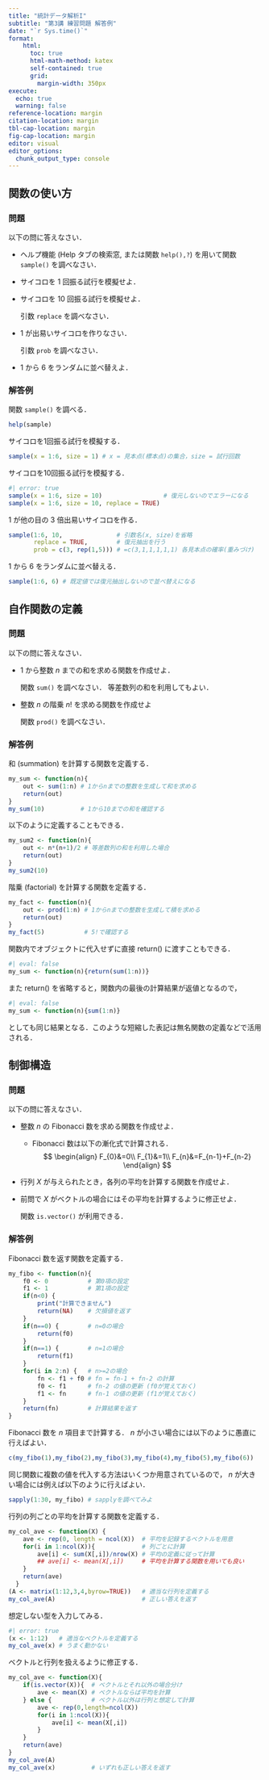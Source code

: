 ```yaml
---
title: "統計データ解析I"
subtitle: "第3講 練習問題 解答例"
date: "`r Sys.time()`"
format:
    html: 
      toc: true
      html-math-method: katex
      self-contained: true
      grid: 
        margin-width: 350px
execute: 
  echo: true
  warning: false
reference-location: margin
citation-location: margin
tbl-cap-location: margin
fig-cap-location: margin
editor: visual
editor_options: 
  chunk_output_type: console
---
```


## 関数の使い方

### 問題

以下の問に答えなさい．

-   ヘルプ機能 (Help タブの検索窓, または関数 `help(),?`) を用いて関数 `sample()` を調べなさい．

-   サイコロを $1$ 回振る試行を模擬せよ．

-   サイコロを $10$ 回振る試行を模擬せよ．

    ::: callout-tip
    引数 `replace` を調べなさい．
    :::

-   $1$ が出易いサイコロを作りなさい．

    ::: callout-tip
    引数 `prob` を調べなさい．
    :::

-   $1$ から $6$ をランダムに並べ替えよ．

### 解答例

関数 `sample()` を調べる．

```r
help(sample)
```

サイコロを1回振る試行を模擬する．

```r
sample(x = 1:6, size = 1) # x = 見本点(標本点)の集合，size = 試行回数
```

サイコロを10回振る試行を模擬する．

```r
#| error: true
sample(x = 1:6, size = 10)                 # 復元しないのでエラーになる
sample(x = 1:6, size = 10, replace = TRUE)
```

$1$ が他の目の $3$ 倍出易いサイコロを作る．

```r
sample(1:6, 10,               # 引数名(x, size)を省略
       replace = TRUE,        # 復元抽出を行う
       prob = c(3, rep(1,5))) # =c(3,1,1,1,1,1) 各見本点の確率(重みづけ) 
```

$1$ から $6$ をランダムに並べ替える．

```r
sample(1:6, 6) # 既定値では復元抽出しないので並べ替えになる
```

## 自作関数の定義

### 問題

以下の問に答えなさい．

-   $1$ から整数 $n$ までの和を求める関数を作成せよ．

    ::: callout-tip
    関数 `sum()` を調べなさい． 等差数列の和を利用してもよい．
    :::

-   整数 $n$ の階乗 $n!$ を求める関数を作成せよ

    ::: callout-tip
    関数 `prod()` を調べなさい．
    :::

### 解答例

和 (summation) を計算する関数を定義する．

```r
my_sum <- function(n){
    out <- sum(1:n) # 1からnまでの整数を生成して和を求める
    return(out)
}
my_sum(10)          # 1から10までの和を確認する
```

以下のように定義することもできる．

```r
my_sum2 <- function(n){
    out <- n*(n+1)/2 # 等差数列の和を利用した場合
    return(out)
}
my_sum2(10)
```

階乗 (factorial) を計算する関数を定義する．

```r
my_fact <- function(n){
    out <- prod(1:n) # 1からnまでの整数を生成して積を求める
    return(out)
}
my_fact(5)           # 5!で確認する
```

::: callout-tip
関数内でオブジェクトに代入せずに直接 return() に渡すこともできる．

```r
#| eval: false
my_sum <- function(n){return(sum(1:n))}
```

また return() を省略すると，関数内の最後の計算結果が返値となるので，

```r
#| eval: false
my_sum <- function(n){sum(1:n)}
```

としても同じ結果となる．このような短縮した表記は無名関数の定義などで活用される．
:::

## 制御構造

### 問題

以下の問に答えなさい．

-   整数 $n$ の Fibonacci 数を求める関数を作成せよ．

    -   Fibonacci 数は以下の漸化式で計算される． $$
        \begin{align}
          F_{0}&=0\\
          F_{1}&=1\\
          F_{n}&=F_{n-1}+F_{n-2}
        \end{align}
        $$

-   行列 $X$ が与えられたとき，各列の平均を計算する関数を作成せよ．

-   前問で $X$ がベクトルの場合にはその平均を計算するように修正せよ．

    ::: callout-tip
    関数 `is.vector()` が利用できる．
    :::

### 解答例

Fibonacci 数を返す関数を定義する．

```r
my_fibo <- function(n){
    f0 <- 0           # 第0項の設定
    f1 <- 1           # 第1項の設定
    if(n<0) {
        print("計算できません")
        return(NA)    # 欠損値を返す
    }
    if(n==0) {        # n=0の場合
        return(f0)
    }
    if(n==1) {        # n=1の場合
        return(f1)
    }
    for(i in 2:n) {   # n>=2の場合
        fn <- f1 + f0 # fn = fn-1 + fn-2 の計算
        f0 <- f1      # fn-2 の値の更新 (f0が覚えておく)
        f1 <- fn      # fn-1 の値の更新 (f1が覚えておく)
    }
    return(fn)        # 計算結果を返す
}
```

Fibonacci 数を $n$ 項目まで計算する． $n$ が小さい場合には以下のように愚直に行えばよい．

```r
c(my_fibo(1),my_fibo(2),my_fibo(3),my_fibo(4),my_fibo(5),my_fibo(6))
```

同じ関数に複数の値を代入する方法はいくつか用意されているので， $n$ が大きい場合には例えば以下のように行えばよい．

```r
sapply(1:30, my_fibo) # sapplyを調べてみよ
```

行列の列ごとの平均を計算する関数を定義する．

```r
my_col_ave <- function(X) {
    ave <- rep(0, length = ncol(X))  # 平均を記録するベクトルを用意
    for(i in 1:ncol(X)){             # 列ごとに計算
        ave[i] <- sum(X[,i])/nrow(X) # 平均の定義に従って計算
        ## ave[i] <- mean(X[,i])     # 平均を計算する関数を用いても良い
    }
    return(ave)
  }
(A <- matrix(1:12,3,4,byrow=TRUE))   # 適当な行列を定義する
my_col_ave(A)                        # 正しい答えを返す
```

想定しない型を入力してみる．

```r
#| error: true
(x <- 1:12)   # 適当なベクトルを定義する
my_col_ave(x) # うまく動かない
```

ベクトルと行列を扱えるように修正する．

```r
my_col_ave <- function(X){ 
    if(is.vector(X)){  # ベクトルとそれ以外の場合分け
        ave <- mean(X) # ベクトルならば平均を計算
    } else {           # ベクトル以外は行列と想定して計算
        ave <- rep(0,length=ncol(X))
        for(i in 1:ncol(X)){
            ave[i] <- mean(X[,i])
        }
    }
    return(ave)
}
my_col_ave(A)
my_col_ave(x)          # いずれも正しい答えを返す
```
